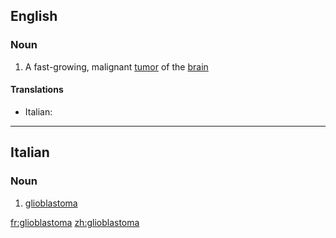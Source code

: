 ==English==

===Noun===
{{wikipedia}}
{{en-noun|pl2=glioblastomata}}

# A fast-growing, malignant [[tumor]] of the [[brain]]

====Translations====
{{trans-top|fast-growing tumor of the brain}}
* Italian: {{t-|it|glioblastoma|m}}
{{trans-mid}}
{{trans-bottom}}

----

==Italian==

===Noun===
{{wikipedia|lang=it}}
{{it-noun|m|glioblastomi}}

# {{context|oncology|lang=it}} [[#English|glioblastoma]]

[[fr:glioblastoma]]
[[zh:glioblastoma]]